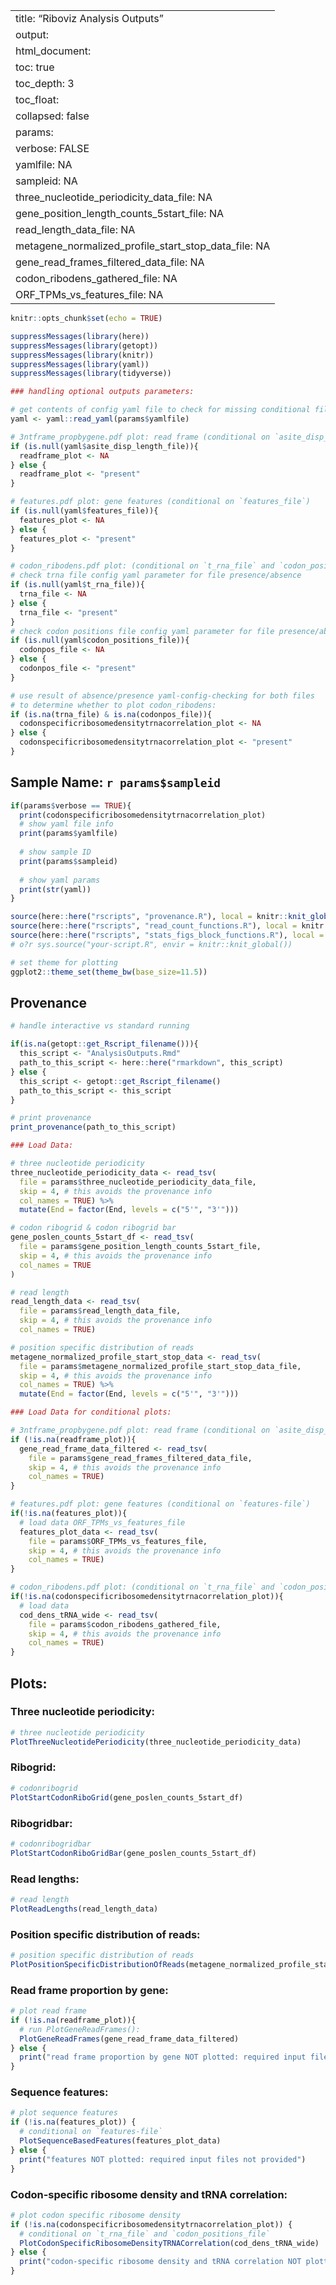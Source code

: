 
---
title: "Riboviz Analysis Outputs"
output: 
  html_document:
    toc: true
    toc_depth: 3
    toc_float:
      collapsed: false
params: 
  verbose: FALSE
  yamlfile: NA
  sampleid: NA
  three_nucleotide_periodicity_data_file: NA
  gene_position_length_counts_5start_file: NA
  read_length_data_file: NA
  metagene_normalized_profile_start_stop_data_file: NA
  gene_read_frames_filtered_data_file: NA
  codon_ribodens_gathered_file: NA
  ORF_TPMs_vs_features_file: NA
---

```r
knitr::opts_chunk$set(echo = TRUE)

suppressMessages(library(here))
suppressMessages(library(getopt))
suppressMessages(library(knitr)) 
suppressMessages(library(yaml))
suppressMessages(library(tidyverse))
```

```r

### handling optional outputs parameters: 

# get contents of config yaml file to check for missing conditional files
yaml <- yaml::read_yaml(params$yamlfile)

# 3ntframe_propbygene.pdf plot: read frame (conditional on `asite_disp_length_file`) 
if (is.null(yaml$asite_disp_length_file)){
  readframe_plot <- NA
} else {
  readframe_plot <- "present"
}

# features.pdf plot: gene features (conditional on `features_file`)
if (is.null(yaml$features_file)){
  features_plot <- NA
} else {
  features_plot <- "present"
}

# codon_ribodens.pdf plot: (conditional on `t_rna_file` and `codon_positions_file`)
# check trna file config yaml parameter for file presence/absence
if (is.null(yaml$t_rna_file)){
  trna_file <- NA
} else {
  trna_file <- "present"
}
# check codon positions file config yaml parameter for file presence/absence
if (is.null(yaml$codon_positions_file)){
  codonpos_file <- NA
} else {
  codonpos_file <- "present"
}

# use result of absence/presence yaml-config-checking for both files 
# to determine whether to plot codon_ribodens:
if (is.na(trna_file) & is.na(codonpos_file)){
  codonspecificribosomedensitytrnacorrelation_plot <- NA
} else {
  codonspecificribosomedensitytrnacorrelation_plot <- "present"
}
```

## Sample Name: `r params$sampleid`

```r

if(params$verbose == TRUE){
  print(codonspecificribosomedensitytrnacorrelation_plot)
  # show yaml file info
  print(params$yamlfile)
  
  # show sample ID
  print(params$sampleid)
  
  # show yaml params
  print(str(yaml))
}
```

```r

source(here::here("rscripts", "provenance.R"), local = knitr::knit_global())
source(here::here("rscripts", "read_count_functions.R"), local = knitr::knit_global())
source(here::here("rscripts", "stats_figs_block_functions.R"), local = knitr::knit_global())
# o?r sys.source("your-script.R", envir = knitr::knit_global())

# set theme for plotting
ggplot2::theme_set(theme_bw(base_size=11.5))
```

## Provenance

```r
# handle interactive vs standard running

if(is.na(getopt::get_Rscript_filename())){
  this_script <- "AnalysisOutputs.Rmd"
  path_to_this_script <- here::here("rmarkdown", this_script)
} else {
  this_script <- getopt::get_Rscript_filename()
  path_to_this_script <- this_script
}

# print provenance
print_provenance(path_to_this_script)
```

```r

### Load Data: 

# three nucleotide periodicity
three_nucleotide_periodicity_data <- read_tsv(
  file = params$three_nucleotide_periodicity_data_file, 
  skip = 4, # this avoids the provenance info
  col_names = TRUE) %>%
  mutate(End = factor(End, levels = c("5'", "3'")))

# codon ribogrid & codon ribogrid bar
gene_poslen_counts_5start_df <- read_tsv(
  file = params$gene_position_length_counts_5start_file, 
  skip = 4, # this avoids the provenance info
  col_names = TRUE
)

# read length
read_length_data <- read_tsv(
  file = params$read_length_data_file, 
  skip = 4, # this avoids the provenance info
  col_names = TRUE)

# position specific distribution of reads 
metagene_normalized_profile_start_stop_data <- read_tsv(
  file = params$metagene_normalized_profile_start_stop_data_file, 
  skip = 4, # this avoids the provenance info
  col_names = TRUE) %>%
  mutate(End = factor(End, levels = c("5'", "3'")))

### Load Data for conditional plots:

# 3ntframe_propbygene.pdf plot: read frame (conditional on `asite_disp_length_file`) 
if (!is.na(readframe_plot)){
  gene_read_frame_data_filtered <- read_tsv(
    file = params$gene_read_frames_filtered_data_file, 
    skip = 4, # this avoids the provenance info
    col_names = TRUE)
}

# features.pdf plot: gene features (conditional on `features-file`)
if(!is.na(features_plot)){
  # load data ORF_TPMs_vs_features_file
  features_plot_data <- read_tsv(
    file = params$ORF_TPMs_vs_features_file, 
    skip = 4, # this avoids the provenance info
    col_names = TRUE)
}

# codon_ribodens.pdf plot: (conditional on `t_rna_file` and `codon_positions_file`)
if(!is.na(codonspecificribosomedensitytrnacorrelation_plot)){
  # load data 
  cod_dens_tRNA_wide <- read_tsv(
    file = params$codon_ribodens_gathered_file, 
    skip = 4, # this avoids the provenance info
    col_names = TRUE)
}
```

## Plots:

### Three nucleotide periodicity: 

```r

# three nucleotide periodicity
PlotThreeNucleotidePeriodicity(three_nucleotide_periodicity_data)
```

### Ribogrid: 

```r

# codonribogrid
PlotStartCodonRiboGrid(gene_poslen_counts_5start_df)
```

### Ribogridbar: 

```r

# codonribogridbar
PlotStartCodonRiboGridBar(gene_poslen_counts_5start_df)
```

### Read lengths:

```r

# read length
PlotReadLengths(read_length_data)
```

### Position specific distribution of reads:

```r

# position specific distribution of reads
PlotPositionSpecificDistributionOfReads(metagene_normalized_profile_start_stop_data)
```

### Read frame proportion by gene: 

```r

# plot read frame
if (!is.na(readframe_plot)){
  # run PlotGeneReadFrames():
  PlotGeneReadFrames(gene_read_frame_data_filtered)
} else {
  print("read frame proportion by gene NOT plotted: required input files not provided")
}
```

### Sequence features: 

```r

# plot sequence features
if (!is.na(features_plot)) {
  # conditional on `features-file`
  PlotSequenceBasedFeatures(features_plot_data)
} else {
  print("features NOT plotted: required input files not provided")
}
```

### Codon-specific ribosome density and tRNA correlation:

```r

# plot codon specific ribosome density 
if (!is.na(codonspecificribosomedensitytrnacorrelation_plot)) {
  # conditional on `t_rna_file` and `codon_positions_file`
  PlotCodonSpecificRibosomeDensityTRNACorrelation(cod_dens_tRNA_wide)
} else {
  print("codon-specific ribosome density and tRNA correlation NOT plotted: required input files not provided")
}
```
